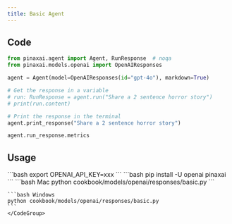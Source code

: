 ```yaml
---
title: Basic Agent
---
```


## Code

```python cookbook/models/openai/responses/basic.py
from pinaxai.agent import Agent, RunResponse  # noqa
from pinaxai.models.openai import OpenAIResponses

agent = Agent(model=OpenAIResponses(id="gpt-4o"), markdown=True)

# Get the response in a variable
# run: RunResponse = agent.run("Share a 2 sentence horror story")
# print(run.content)

# Print the response in the terminal
agent.print_response("Share a 2 sentence horror story")

agent.run_response.metrics
```

## Usage

<Steps>
  <Snippet file="create-venv-step.mdx" />

  <Step title="Set your API key">
    ```bash
    export OPENAI_API_KEY=xxx
    ```
  </Step>

  <Step title="Install libraries">
    ```bash
    pip install -U openai pinaxai
    ```
  </Step>

  <Step title="Run Agent">
    <CodeGroup>
    ```bash Mac
    python cookbook/models/openai/responses/basic.py
    ```

    ```bash Windows
    python cookbook/models/openai/responses/basic.py
    ```
    </CodeGroup>
  </Step>
</Steps>